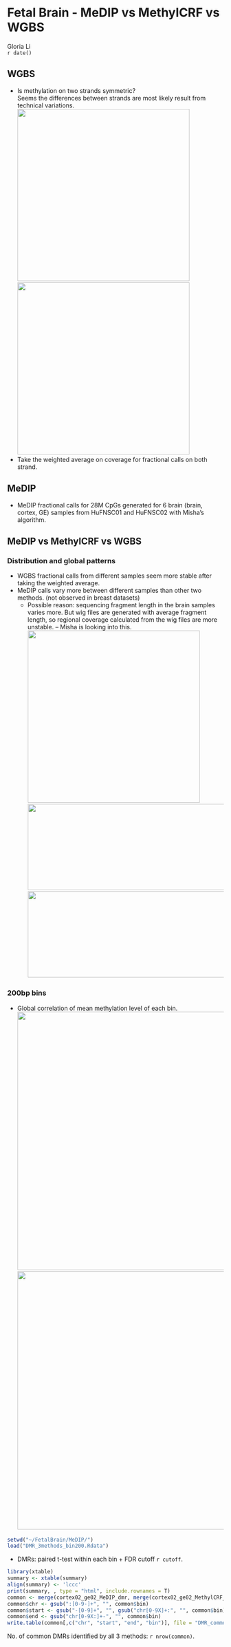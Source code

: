 Fetal Brain - MeDIP vs MethylCRF vs WGBS
========================================================

Gloria Li         
`r date()` 
<!-- re-knit after modify compare_bin200.R WGBS.R and MeDIP.R -->

## WGBS   
* Is methylation on two strands symmetric?   
    Seems the differences between strands are most likely result from technical variations.          
<img src="../WGBS/strand.symmetry.cortex02.png" height="400px" width="400px" />
<img src="../WGBS/strand.symmetry.distribution.png" height="400px" width="400px" />    
* Take the weighted average on coverage for fractional calls on both strand.     

## MeDIP
* MeDIP fractional calls for 28M CpGs generated for 6 brain (brain, cortex, GE) samples from HuFNSC01 and HuFNSC02 with Misha's algorithm.   

## MeDIP vs MethylCRF vs WGBS  
### Distribution and global patterns
* WGBS fractional calls from different samples seem more stable after taking the weighted average.     
* MeDIP calls vary more between different samples than other two methods. (not observed in breast datasets) 
  * Possible reason: sequencing fragment length in the brain samples varies more. But wig files are generated with average fragment length, so regional coverage calculated from the wig files are more unstable. -- Misha is looking into this.   
<img src="../MeDIP/ECDF.MeDIP.MethylCRF.WGBS.png" height="400px" width="400px" />          
<img src="../MeDIP/cortex02.3methods_boxplot.png" height="200px" width="600px" />            
<img src="../MeDIP/ge02.3methods_boxplot.png" height="200px" width="600px" />            

### 200bp bins   
* Global correlation of mean methylation level of each bin.         
<img src="../MeDIP/bin200.3methods.correlation.cortex02.png" height="600px" width="600px" />          
<img src="../MeDIP/bin200.3methods.correlation.ge02.png" height="600px" width="600px" />          

```r
setwd("~/FetalBrain/MeDIP/")
load("DMR_3methods_bin200.Rdata")
```

* DMRs: paired t-test within each bin + FDR cutoff `r cutoff`.             
```r
library(xtable)
summary <- xtable(summary)
align(summary) <- 'lccc'
print(summary, , type = "html", include.rownames = T)
common <- merge(cortex02_ge02_MeDIP_dmr, merge(cortex02_ge02_MethylCRF_dmr, cortex02_ge02_WGBS_28M_dmr, by = "bin"), by = "bin")
common$chr <- gsub(":[0-9-]+", "", common$bin)
common$start <- gsub("-[0-9]+", "", gsub("chr[0-9X]+:", "", common$bin))
common$end <- gsub("chr[0-9X:]+-", "", common$bin)
write.table(common[,c("chr", "start", "end", "bin")], file = "DMR_common_3methods.bed", sep = "\t", quote = F, row.names = F, col.names = F)
```

No. of common DMRs identified by all 3 methods: `r nrow(common)`.     

